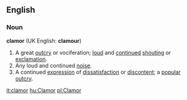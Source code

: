 ==English==

===Noun===

'''clamor''' (UK English: '''clamour''')

#A great [[outcry]] or vociferation; [[loud]] and [[continue]]d [[shout]]ing or [[exclamation]].
#Any loud and continued [[noise]].
#A continued [[expression]] of [[dissatisfaction]] or [[discontent]]; a [[popular]] [[outcry]].

[[it:clamor]]
[[hu:Clamor]]
[[pl:Clamor]]